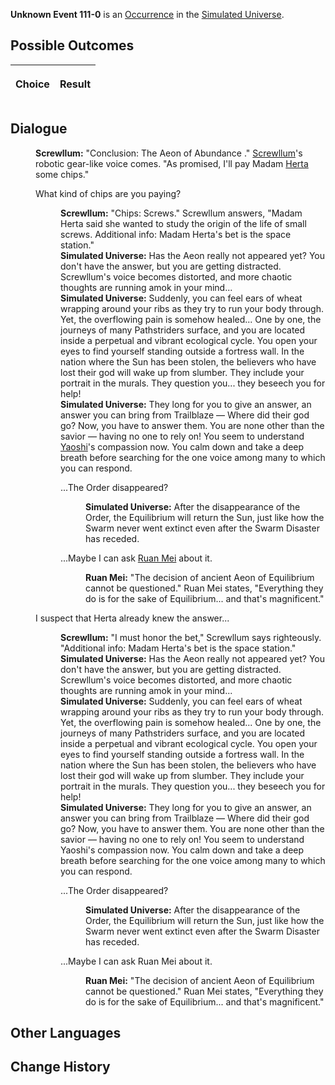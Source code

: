 {{Simulated Universe Event Infobox
|title         = Unknown Event 111-0
|image         = undefined.png
|type          =
|domains_su    = 
|domains_ext   = 
|domains_swarm = 
|domains_gng   = 
|requirements  =
|prev          = 
|next          = 
|indexRewards  =
|characters    = Herta;Ruan Mei;Yaoshi;Screwllum
}}
'''Unknown Event 111-0''' is an [[Simulated Universe/Occurrence|Occurrence]] in the [[Simulated Universe]].

==Possible Outcomes==
{| class="article-table"
!Choice
!Result

|}

<!--
==Gameplay Notes==

-->
==Dialogue==
{{Dialogue Start}}
:'''Screwllum:''' "Conclusion: The Aeon of Abundance {{Color|Keyword|didn't exist during this time period}}." [[Screwllum]]'s robotic gear-like voice comes. "As promised, I'll pay Madam [[Herta]] some chips."
:{{DIcon|Arrow}} What kind of chips are you paying?
::'''Screwllum:''' "Chips: Screws." Screwllum answers, "Madam Herta said she wanted to study the origin of the life of small screws. Additional info: Madam Herta's bet is the space station."
::'''Simulated Universe:''' Has the Aeon really not appeared yet? You don't have the answer, but you are getting distracted. Screwllum's voice becomes distorted, and more chaotic thoughts are running amok in your mind...
::'''Simulated Universe:''' Suddenly, you can feel ears of wheat wrapping around your ribs as they try to run your body through. Yet, the overflowing pain is somehow healed... One by one, the journeys of many Pathstriders surface, and you are located inside a perpetual and vibrant ecological cycle. You open your eyes to find yourself standing outside a fortress wall. In the nation where the Sun has been stolen, the believers who have lost their god will wake up from slumber. They include your portrait in the murals. They question you... they beseech you for help!
::'''Simulated Universe:''' They long for you to give an answer, an answer you can bring from Trailblaze &mdash; Where did their god go? Now, you have to answer them. You are none other than the savior &mdash; having no one to rely on! You seem to understand [[Yaoshi]]'s compassion now. You calm down and take a deep breath before searching for the one voice among many to which you can respond.
::{{DIcon|Arrow}} ...The Order disappeared?
:::'''Simulated Universe:''' After the disappearance of the Order, the Equilibrium will return the Sun, just like how the Swarm never went extinct even after the Swarm Disaster has receded.
::{{DIcon|Arrow}} ...Maybe I can ask [[Ruan Mei]] about it.
:::'''Ruan Mei:''' "The decision of ancient Aeon of Equilibrium cannot be questioned." Ruan Mei states, "Everything they do is for the sake of Equilibrium... and that's magnificent."
:{{DIcon|Arrow}} I suspect that Herta already knew the answer...
::'''Screwllum:''' "I must honor the bet," Screwllum says righteously. "Additional info: Madam Herta's bet is the space station."
::'''Simulated Universe:''' Has the Aeon really not appeared yet? You don't have the answer, but you are getting distracted. Screwllum's voice becomes distorted, and more chaotic thoughts are running amok in your mind...
::'''Simulated Universe:''' Suddenly, you can feel ears of wheat wrapping around your ribs as they try to run your body through. Yet, the overflowing pain is somehow healed... One by one, the journeys of many Pathstriders surface, and you are located inside a perpetual and vibrant ecological cycle. You open your eyes to find yourself standing outside a fortress wall. In the nation where the Sun has been stolen, the believers who have lost their god will wake up from slumber. They include your portrait in the murals. They question you... they beseech you for help!
::'''Simulated Universe:''' They long for you to give an answer, an answer you can bring from Trailblaze &mdash; Where did their god go? Now, you have to answer them. You are none other than the savior &mdash; having no one to rely on! You seem to understand Yaoshi's compassion now. You calm down and take a deep breath before searching for the one voice among many to which you can respond.
::{{DIcon|Arrow}} ...The Order disappeared?
:::'''Simulated Universe:''' After the disappearance of the Order, the Equilibrium will return the Sun, just like how the Swarm never went extinct even after the Swarm Disaster has receded.
::{{DIcon|Arrow}} ...Maybe I can ask Ruan Mei about it.
:::'''Ruan Mei:''' "The decision of ancient Aeon of Equilibrium cannot be questioned." Ruan Mei states, "Everything they do is for the sake of Equilibrium... and that's magnificent."
{{Dialogue End}}

==Other Languages==
{{Other Languages
|en    = 
|zhs   = 
|zht   = 
|ja    = 
|ko    = 
|es    = 
|fr    = 
|ru    = 
|th    = 
|vi    = 
|de    = 
|id    = 
|pt    = 
}}

==Change History==
{{Change History|1.0}}
